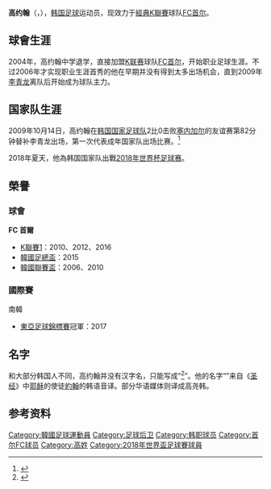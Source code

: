 {{Infobox football biography
| name          =  高约翰<br/><small>고요한</small>
| fullname       =  Go Yo-Han<br/><small>고요한</small>
| birth_date    = {{birth date and age|1988|3|10|df=y}}
| birth_place = [[韩国|韩国]][[马山市|马山市]]
| height         = {{height|m=1.70|precision=0}}
| currentclub    = [[首尔足球俱乐部|FC首尔]]
| clubnumber     = 13
| position       = [[后卫_(足球)#边后卫|右后卫]]
| youthyears1    = 
| youthclubs1    = 
| years1         = 2004–
| clubs1         = [[首尔足球俱乐部|FC首尔]]
| caps1          = 118
| goals1         = 10
| nationalyears1 = 2004
| nationalyears2 = 2009–
| nationalteam1  = 韩国U-17
| nationalteam2  = [[韩国国家足球队|韩国]] 
| nationalcaps1  = 7
| nationalcaps2  = 21
| nationalgoals1 = 0
| nationalgoals2 = 0
| pcupdate       = 2013年12月4日
| ntupdate       = 2018年6月27日
}}
'''高约翰'''（{{lang|ko|고요한}}，{{bd|1988年|3月10日|||Ko, Yo-Han}}），[[韩国|韩国]][[足球|足球]]运动员，现效力于[[經典K聯賽|經典K聯賽]]球队[[首尔足球俱乐部|FC首尔]]。

==球會生涯==
2004年，高约翰中学退学，直接加盟[[K联赛|K联赛]]球队[[首尔足球會|FC首尔]]，开始职业足球生涯。不过2006年才实现职业生涯首秀的他在早期并没有得到太多出场机会，直到2009年[[李青龙|李青龙]]离队后开始成为球队主力。

==国家队生涯==
2009年10月14日，高约翰在[[韩国国家足球队|韩国国家足球队]]2比0击败[[塞内加尔国家足球队|塞内加尔]]的友谊赛第82分钟替补李青龙出场，第一次代表成年国家队出场比赛。<ref>{{Cite web |url=http://cn.soccerway.com/matches/2009/10/14/world/friendlies/korea-republic/senegal/877790/ |title=韩国 VS. 塞内加尔  2 - 0 |accessdate=2014-02-24 |archive-date=2014-03-04 |archive-url=https://web.archive.org/web/20140304090913/http://cn.soccerway.com/matches/2009/10/14/world/friendlies/korea-republic/senegal/877790/ |dead-url=no }}</ref>

2018年夏天，他為韩国国家队出戰[[2018年世界杯足球赛|2018年世界杯足球赛]]。

==榮譽==
===球會===
'''FC 首爾'''
*[[K聯賽1|K聯賽1]]：2010、2012、2016
*[[韓國足總盃|韓國足總盃]]：2015
*[[韩国联赛杯|韓國聯賽盃]]：2006、2010

===國際賽===
;南韓
*[[東亞足球錦標賽|東亞足球錦標賽]]冠軍：2017

==名字==
和大部分韩国人不同，高约翰并没有汉字名，只能写成“{{lang|ko|고요한}}<ref>[http://www.kleague.com/kr/sub.asp?avan=1006020000&clubInfoMode=player_info&iptPlayerid=20040082 {{lang|ko|현대오일뱅크 K리그 클래식 - Talk About K LEAGUE}}] {{webarchive|url=https://web.archive.org/web/20160305025031/http://www.kleague.com/kr/sub.asp?avan=1006020000&clubInfoMode=player_info&iptPlayerid=20040082 |date=2016-03-05 }}</ref>”。他的名字“{{lang|ko|요한}}”来自《[[圣经|圣经]]》中[[耶稣|耶稣]]的使徒[[約翰_(使徒)|約翰]]的韩语音译。部分华语媒体则译成高尧韩。

==参考资料==
{{reflist}}

{{2018年世界盃足球賽南韓參賽名單}}

{{DEFAULTSORT:Ko, Yo-Han}}
[[Category:韓國足球運動員|Category:韓國足球運動員]]
[[Category:足球后卫|Category:足球后卫]]
[[Category:韩职球员|Category:韩职球员]]
[[Category:首尔FC球员|Category:首尔FC球员]]
[[Category:高姓|Category:高姓]]
[[Category:2018年世界盃足球賽球員|Category:2018年世界盃足球賽球員]]